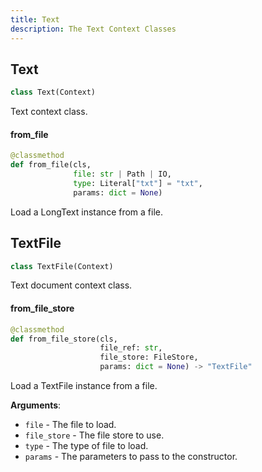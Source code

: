 ```yaml
---
title: Text
description: The Text Context Classes
---
```


## Text

```python
class Text(Context)
```

Text context class.

#### from\_file

```python
@classmethod
def from_file(cls,
              file: str | Path | IO,
              type: Literal["txt"] = "txt",
              params: dict = None)
```

Load a LongText instance from a file.

## TextFile

```python
class TextFile(Context)
```

Text document context class.

#### from\_file\_store

```python
@classmethod
def from_file_store(cls,
                    file_ref: str,
                    file_store: FileStore,
                    params: dict = None) -> "TextFile"
```

Load a TextFile instance from a file.

**Arguments**:

- `file` - The file to load.
- `file_store` - The file store to use.
- `type` - The type of file to load.
- `params` - The parameters to pass to the constructor.

